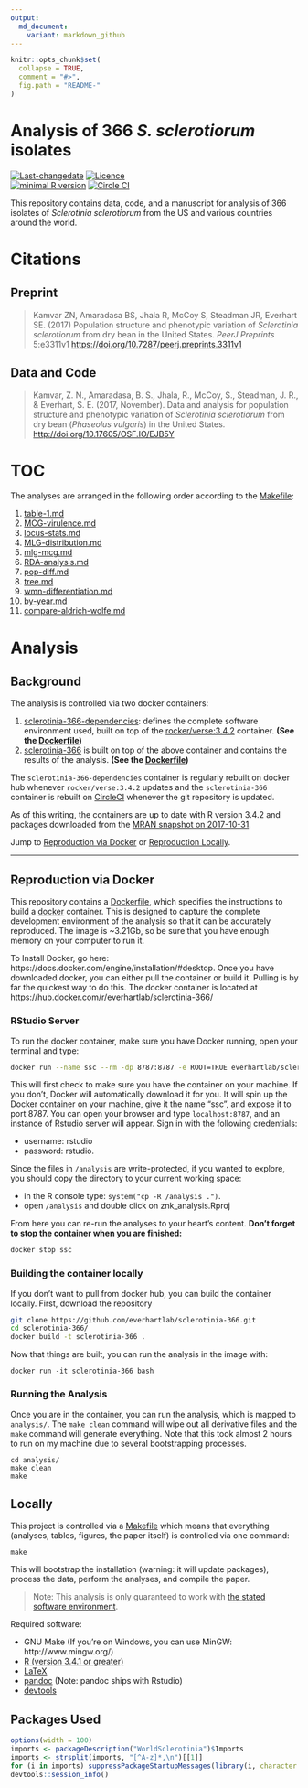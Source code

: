 ```yaml
---
output:
  md_document:
    variant: markdown_github
---
```


<!-- README.md is generated from README.Rmd. Please edit that file -->

```r
knitr::opts_chunk$set(
  collapse = TRUE,
  comment = "#>",
  fig.path = "README-"
)
```

# Analysis of 366 *S. sclerotiorum* isolates

[![Last-changedate](https://img.shields.io/badge/last%20change-`r gsub('-', '--', Sys.Date())`-2F4096.svg)](https://github.com/everhartlab/sclerotinia-366/commits/master) 
[![Licence](https://img.shields.io/badge/license-MIT%20License-2F4096.svg)](http://choosealicense.com/licenses/mit/)  
[![minimal R version](https://img.shields.io/badge/R%3E%3D-3.4.2-2F4096.svg)](https://cran.r-project.org/) 
[![Circle CI](https://circleci.com/gh/everhartlab/sclerotinia-366.svg?style=shield&circle-token=:circle-token)](https://circleci.com/gh/everhartlab/sclerotinia-366)

This repository contains data, code, and a manuscript for analysis of 366 isolates of *Sclerotinia sclerotiorum* from the US and various countries around the world. 

# Citations

## Preprint 

> Kamvar ZN, Amaradasa BS, Jhala R, McCoy S, Steadman JR, Everhart SE. (2017) Population structure and phenotypic variation of *Sclerotinia sclerotiorum* from dry bean in the United States. *PeerJ Preprints* 5:e3311v1 <https://doi.org/10.7287/peerj.preprints.3311v1>

## Data and Code

> Kamvar, Z. N., Amaradasa, B. S., Jhala, R., McCoy, S., Steadman, J. R., & Everhart, S. E. (2017, November). Data and analysis for population structure and phenotypic variation of *Sclerotinia sclerotiorum* from dry bean (*Phaseolus vulgaris*) in the United States. <http://doi.org/10.17605/OSF.IO/EJB5Y>

# TOC

The analyses are arranged in the following order according to the [Makefile]:

 1. [table-1.md]
 1. [MCG-virulence.md]
 1. [locus-stats.md]
 1. [MLG-distribution.md]
 1. [mlg-mcg.md]
 1. [RDA-analysis.md]
 1. [pop-diff.md]
 1. [tree.md]
 1. [wmn-differentiation.md]
 1. [by-year.md]
 1. [compare-aldrich-wolfe.md]

# Analysis

## Background

The analysis is controlled via two docker containers:

 1. [sclerotinia-366-dependencies](https://hub.docker.com/r/everhartlab/sclerotinia-366-dependencies/): defines the complete software environment used, built on top of the [rocker/verse:3.4.2](https://hub.docker.com/r/rocker/verse) container. **(See the [Dockerfile](https://osf.io/mwv6d/))**
 2. [sclerotinia-366](https://hub.docker.com/r/everhartlab/sclerotinia-366/) is built on top of the above container and contains the results of the analysis. **(See the [Dockerfile](https://osf.io/tvfju/))**

The `sclerotinia-366-dependencies` container is regularly rebuilt on docker hub whenever `rocker/verse:3.4.2` updates and the `sclerotinia-366` container is rebuilt on [CircleCI](https://circleci.com/gh/everhartlab/sclerotinia-366) whenever the git repository is updated.

As of this writing, the containers are up to date with R version 3.4.2 and packages downloaded from the [MRAN snapshot on 2017-10-31](https://mran.microsoft.com/snapshot/2017-10-31/). 

Jump to [Reproduction via Docker](#reproduction-via-docker) or [Reproduction Locally](#locally).

------

## Reproduction via Docker

This repository contains a [Dockerfile](Dockerfile), which specifies the
instructions to build a [docker](https://www.docker.com/) container. This is
designed to capture the complete development environment of the analysis so
that it can be accurately reproduced. The image is ~3.21Gb, so be sure that you
have enough memory on your computer to run it. 

To Install Docker, go here: https://docs.docker.com/engine/installation/#desktop. Once you have downloaded docker, you can either pull the container or build it. Pulling is by far the quickest way to do this.
The docker container is located at https://hub.docker.com/r/everhartlab/sclerotinia-366/ 

### RStudio Server

To run the docker container, make sure you have Docker running, open your terminal and type:

```bash
docker run --name ssc --rm -dp 8787:8787 -e ROOT=TRUE everhartlab/sclerotinia-366:latest
```

This will first check to make sure you have the container on your machine. If you don't, Docker will automatically download it for you. It will spin up the Docker container on your machine, give it the name "ssc", and expose it to port 8787. You can open your browser and type `localhost:8787`, and an instance of Rstudio server will appear. Sign in with the following credentials:

 - username: rstudio 
 - password: rstudio.

Since the files in `/analysis` are write-protected, if you wanted to explore, you should copy the directory to your current working space:

 - in the R console type: `system("cp -R /analysis .")`. 
 - open `/analysis` and double click on znk_analysis.Rproj

From here you can re-run the analyses to your heart's content. 
**Don't forget to stop the container when you are finished:**

```bash
docker stop ssc
```

### Building the container locally

If you don't want to pull from docker hub, you can build the container locally.
First, download the repository

```bash
git clone https://github.com/everhartlab/sclerotinia-366.git
cd sclerotinia-366/
docker build -t sclerotinia-366 .
```

Now that things are built, you can run the analysis in the image with:

```
docker run -it sclerotinia-366 bash
```

### Running the Analysis

Once you are in the container, you can run the analysis, which is mapped to
`analysis/`. The `make clean` command will wipe out all derivative files and
the `make` command will generate everything. Note that this took almost 2 hours
to run on my machine due to several bootstrapping processes. 

```
cd analysis/
make clean
make
```

## Locally

This project is controlled via a [Makefile] which means that everything (analyses, tables, figures, the paper itself) is controlled via one command:

```
make
```

This will bootstrap the installation (warning: it will update packages),
process the data, perform the analyses, and compile the paper.

> Note: This analysis is only guaranteed to work with [the stated software environment](#packages-used). 

Required software:

 - GNU Make (If you're on Windows, you can use MinGW: http://www.mingw.org/)
 - [R (version 3.4.1 or greater)](https://r-project.org)
 - [LaTeX](https://www.latex-project.org/get)
 - [pandoc](http://pandoc.org/) (Note: pandoc ships with Rstudio)
 - [devtools](https://github.com/hadley/devtools#readme)


[Makefile]: Makefile
[table-1.md]: results/table-1.md
[MCG-virulence.md]: results/MCG-virulence.md
[locus-stats.md]: results/locus-stats.md
[MLG-distribution.md]: results/MLG-distribution.md
[mlg-mcg.md]: results/mlg-mcg.md
[RDA-analysis.md]: results/RDA-analysis.md
[pop-diff.md]: results/pop-diff.md
[tree.md]: results/tree.md
[wmn-differentiation.md]: results/wmn-differentiation.md
[by-year.md]: results/by-year.md
[compare-aldrich-wolfe.md]: results/compare-aldrich-wolfe.md

## Packages Used

```r
options(width = 100)
imports <- packageDescription("WorldSclerotinia")$Imports
imports <- strsplit(imports, "[^A-z]*,\n")[[1]]
for (i in imports) suppressPackageStartupMessages(library(i, character.only = TRUE))
devtools::session_info()
```
